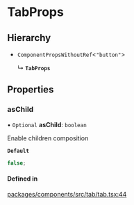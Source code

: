 # TabProps

## Hierarchy

- `ComponentPropsWithoutRef`\<`"button"`\>

  ↳ **`TabProps`**

## Properties

### asChild

• `Optional` **asChild**: `boolean`

Enable children composition

**`Default`**

```ts
false;
```

#### Defined in

[packages/components/src/tab/tab.tsx:44](https://github.com/vtex/shoreline/blob/0b6f8d7fa/packages/components/src/tab/tab.tsx#L44)
